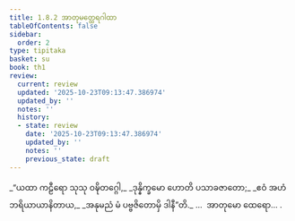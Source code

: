 ```yaml
---
title: 1.8.2 အာတုမတ္ထေရဂါထာ
tableOfContents: false
sidebar:
  order: 2
type: tipitaka
basket: su
book: th1
review:
  current: review
  updated: '2025-10-23T09:13:47.386974'
  updated_by: ''
  notes: ''
  history:
  - state: review
    date: '2025-10-23T09:13:47.386974'
    updated_by: ''
    notes: ''
    previous_state: draft
---
```



<ReviewStatus review={frontmatter.review} showDetails={true} />

<HypothesisAnnotation frontmatter={frontmatter} />

<DynamicBreadcrumb />

<Division number="72" book="th1" e="ch" v="19" p="236">

<Paragraph number="163" type="verses" book="th1">
_“ယထာ ကဠီရော သုသု ဝဍ္ဎိတဂ္ဂေါ,_  
_ဒုန္နိက္ခမော ဟောတိ ပသာခဇာတော;_  
_ဧဝံ အဟံ ဘရိယာယာနိတာယ,_  
_အနုမညံ မံ ပဗ္ဗဇိတောမှိ ဒါနီ”တိ._  


</Paragraph>
</Division>

<Paragraph number="164" type="center" book="th1">
…  အာတုမော ထေရော… .
</Paragraph>